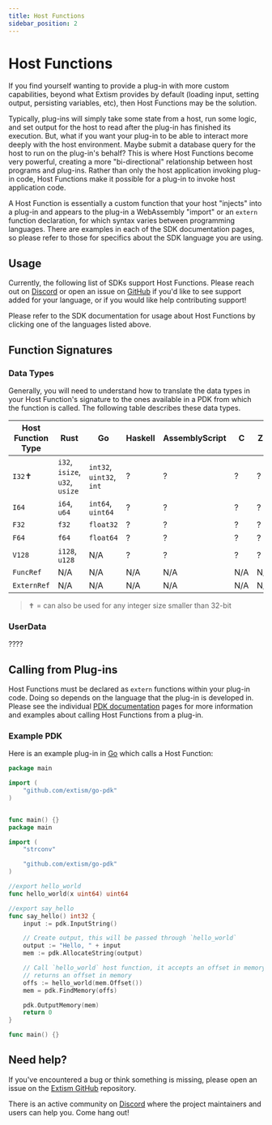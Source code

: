 ```yaml
---
title: Host Functions
sidebar_position: 2
---
```



# Host Functions

If you find yourself wanting to provide a plug-in with more custom capabilities, beyond what Extism 
provides by default (loading input, setting output, persisting variables, etc), then Host Functions 
may be the solution. 

Typically, plug-ins will simply take some state from a host, run some logic, and set output for the
host to read after the plug-in has finished its execution. But, what if you want your plug-in to be
able to interact more deeply with the host environment. Maybe submit a database query for the host 
to run on the plug-in's behalf? This is where Host Functions become very powerful, creating a more
"bi-directional" relationship between host programs and plug-ins. Rather than only the host application
invoking plug-in code, Host Functions make it possible for a plug-in to invoke host application code.

A Host Function is essentially a custom function that your host "injects" into a plug-in and appears
to the plug-in a WebAssembly "import" or an `extern` function declaration, for which syntax varies
between programming languages. There are examples in each of the SDK documentation pages, so please
refer to those for specifics about the SDK language you are using.

## Usage

Currently, the following list of SDKs support Host Functions. Please reach out on [Discord](https://discord.gg/cx3usBCWnc) 
or open an issue on [GitHub](https://github.com/extism/extism/issues) if you'd like to see support
added for your language, or if you would like help contributing support!

<div className="sdk-quickstart">
    <SDKLogoLinks only={["C", "C++", "Go", "Node", "Python", "Rust", "OCaml"]}/>
</div>


Please refer to the SDK documentation for usage about Host Functions by clicking one of the languages
listed above.

## Function Signatures

### Data Types

Generally, you will need to understand how to translate the data types in your Host Function's
signature to the ones available in a PDK from which the function is called. The following table 
describes these data types. 

| Host Function Type | Rust | Go | Haskell | AssemblyScript | C | Zig | JavaScript |
| ------------------ | ---- | -- | ------- | -------------- | - | --- | ---------- |
| `I32`✝ | `i32`, `isize`, `u32`, `usize` | `int32`, `uint32`, `int` | ? | ? | ? | ? | ? |
| `I64` | `i64`, `u64` | `int64`, `uint64` | ? | ? | ? | ? | ? |
| `F32` | `f32` | `float32` | ? | ? | ? | ? | ? |
| `F64` | `f64` | `float64` | ? | ? | ? | ? | ? |
| `V128` | `i128`, `u128` | N/A | ? | ? | ? | ? | ? |
| `FuncRef` | N/A | N/A | N/A | N/A | N/A | N/A | N/A |
| `ExternRef` | N/A | N/A | N/A | N/A | N/A | N/A | N/A |

> ✝ = can also be used for any integer size smaller than 32-bit

### UserData 

????

## Calling from Plug-ins

Host Functions must be declared as `extern` functions within your plug-in code. Doing so depends on
the language that the plug-in is developed in. Please see the individual [PDK documentation](/docs/category/write-a-plug-in) pages
for more information and examples about calling Host Functions from a plug-in.

### Example PDK

Here is an example plug-in in [Go](/docs/write-a-plugin/go-pdk) which calls a Host Function:

```go title=plugin.go
package main

import (
    "github.com/extism/go-pdk"
)


func main() {}
package main

import (
	"strconv"

	"github.com/extism/go-pdk"
)

//export hello_world
func hello_world(x uint64) uint64

//export say_hello
func say_hello() int32 {
	input := pdk.InputString()

	// Create output, this will be passed through `hello_world`
	output := "Hello, " + input
	mem := pdk.AllocateString(output)

	// Call `hello_world` host function, it accepts an offset in memory and
	// returns an offset in memory
	offs := hello_world(mem.Offset())
	mem = pdk.FindMemory(offs)

	pdk.OutputMemory(mem)
	return 0
}

func main() {}
```


## Need help?

If you've encountered a bug or think something is missing, please open an issue on the [Extism GitHub](https://github.com/extism/extism) repository.

There is an active community on [Discord](https://discord.gg/cx3usBCWnc) where the project maintainers and users can help you. Come hang out!

